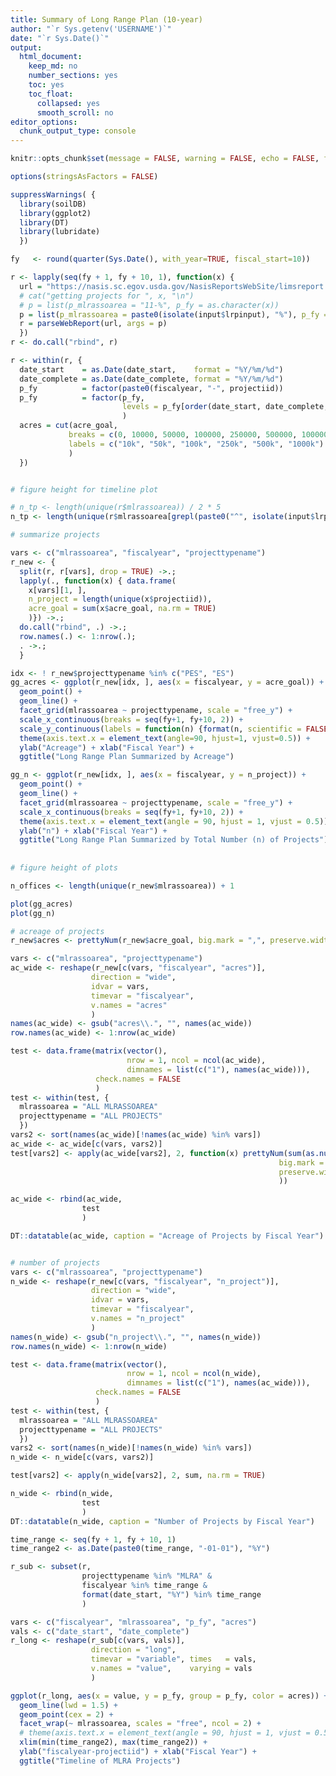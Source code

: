 ---
title: Summary of Long Range Plan (10-year)
author: "`r Sys.getenv('USERNAME')`"
date: "`r Sys.Date()`"
output:
  html_document:
    keep_md: no
    number_sections: yes
    toc: yes
    toc_float:
      collapsed: yes
      smooth_scroll: no
editor_options: 
  chunk_output_type: console
---


```{r, echo = FALSE}
knitr::opts_chunk$set(message = FALSE, warning = FALSE, echo = FALSE, fig.width = 8)

options(stringsAsFactors = FALSE)
```

```{r load-packages}
suppressWarnings( {
  library(soilDB)
  library(ggplot2)
  library(DT)
  library(lubridate)
  })
```

```{r load-data, eval = TRUE, echo = FALSE}

fy   <- round(quarter(Sys.Date(), with_year=TRUE, fiscal_start=10))

r <- lapply(seq(fy + 1, fy + 10, 1), function(x) {
  url = "https://nasis.sc.egov.usda.gov/NasisReportsWebSite/limsreport.aspx?report_name=get_project2_from_NASISWebReport"
  # cat("getting projects for ", x, "\n")
  # p = list(p_mlrassoarea = "11-%", p_fy = as.character(x))
  p = list(p_mlrassoarea = paste0(isolate(input$lrpinput), "%"), p_fy = x)
  r = parseWebReport(url, args = p)
  })
r <- do.call("rbind", r)

r <- within(r, {
  date_start    = as.Date(date_start,    format = "%Y/%m/%d")
  date_complete = as.Date(date_complete, format = "%Y/%m/%d")
  p_fy          = factor(paste0(fiscalyear, "-", projectiid))
  p_fy          = factor(p_fy,
                         levels = p_fy[order(date_start, date_complete, acre_goal, decreasing = TRUE)]
                         )
  acres = cut(acre_goal,
             breaks = c(0, 10000, 50000, 100000, 250000, 500000, 1000000),
             labels = c("10k", "50k", "100k", "250k", "500k", "1000k")
             )
  })


# figure height for timeline plot

# n_tp <- length(unique(r$mlrassoarea)) / 2 * 5
n_tp <- length(unique(r$mlrassoarea[grepl(paste0("^", isolate(input$lrpinput)), r$mlrassoarea)])) / 2 * 5

```

```{r}

# summarize projects

vars <- c("mlrassoarea", "fiscalyear", "projecttypename")
r_new <- {
  split(r, r[vars], drop = TRUE) ->.;
  lapply(., function(x) { data.frame(
    x[vars][1, ],
    n_project = length(unique(x$projectiid)),
    acre_goal = sum(x$acre_goal, na.rm = TRUE)
    )}) ->.;
  do.call("rbind", .) ->.;
  row.names(.) <- 1:nrow(.);
  . ->.;
  }

idx <- ! r_new$projecttypename %in% c("PES", "ES")
gg_acres <- ggplot(r_new[idx, ], aes(x = fiscalyear, y = acre_goal)) +
  geom_point() +
  geom_line() +
  facet_grid(mlrassoarea ~ projecttypename, scale = "free_y") +
  scale_x_continuous(breaks = seq(fy+1, fy+10, 2)) +
  scale_y_continuous(labels = function(n) {format(n, scientific = FALSE)}) +
  theme(axis.text.x = element_text(angle=90, hjust=1, vjust=0.5)) + 
  ylab("Acreage") + xlab("Fiscal Year") +
  ggtitle("Long Range Plan Summarized by Acreage")

gg_n <- ggplot(r_new[idx, ], aes(x = fiscalyear, y = n_project)) +
  geom_point() +
  geom_line() +
  facet_grid(mlrassoarea ~ projecttypename, scale = "free_y") +
  scale_x_continuous(breaks = seq(fy+1, fy+10, 2)) + 
  theme(axis.text.x = element_text(angle = 90, hjust = 1, vjust = 0.5)) +
  ylab("n") + xlab("Fiscal Year") +
  ggtitle("Long Range Plan Summarized by Total Number (n) of Projects")
  
  
# figure height of plots

n_offices <- length(unique(r_new$mlrassoarea)) + 1

```


```{r plot-lrp}
plot(gg_acres)
plot(gg_n)
```


```{r print-lrp}

# acreage of projects
r_new$acres <- prettyNum(r_new$acre_goal, big.mark = ",", preserve.width = "common")

vars <- c("mlrassoarea", "projecttypename")
ac_wide <- reshape(r_new[c(vars, "fiscalyear", "acres")],
                  direction = "wide", 
                  idvar = vars,
                  timevar = "fiscalyear",
                  v.names = "acres"
                  )
names(ac_wide) <- gsub("acres\\.", "", names(ac_wide))
row.names(ac_wide) <- 1:nrow(ac_wide)

test <- data.frame(matrix(vector(), 
                          nrow = 1, ncol = ncol(ac_wide), 
                          dimnames = list(c("1"), names(ac_wide))), 
                   check.names = FALSE
                   )
test <- within(test, {
  mlrassoarea = "ALL MLRASSOAREA"
  projecttypename = "ALL PROJECTS"
  })
vars2 <- sort(names(ac_wide)[!names(ac_wide) %in% vars])
ac_wide <- ac_wide[c(vars, vars2)]
test[vars2] <- apply(ac_wide[vars2], 2, function(x) prettyNum(sum(as.numeric(gsub(",", "", x)), na.rm = TRUE), 
                                                            big.mark = ",", 
                                                            preserve.width = "common"
                                                            ))

ac_wide <- rbind(ac_wide,
                test
                )

DT::datatable(ac_wide, caption = "Acreage of Projects by Fiscal Year")


# number of projects
vars <- c("mlrassoarea", "projecttypename")
n_wide <- reshape(r_new[c(vars, "fiscalyear", "n_project")],
                  direction = "wide", 
                  idvar = vars,
                  timevar = "fiscalyear",
                  v.names = "n_project"
                  )
names(n_wide) <- gsub("n_project\\.", "", names(n_wide))
row.names(n_wide) <- 1:nrow(n_wide)

test <- data.frame(matrix(vector(), 
                          nrow = 1, ncol = ncol(n_wide), 
                          dimnames = list(c("1"), names(ac_wide))), 
                   check.names = FALSE
                   )
test <- within(test, {
  mlrassoarea = "ALL MLRASSOAREA"
  projecttypename = "ALL PROJECTS"
  })
vars2 <- sort(names(n_wide)[!names(n_wide) %in% vars])
n_wide <- n_wide[c(vars, vars2)]

test[vars2] <- apply(n_wide[vars2], 2, sum, na.rm = TRUE)

n_wide <- rbind(n_wide,
                test
                )
DT::datatable(n_wide, caption = "Number of Projects by Fiscal Year")

```


```{r timeline, eval = TRUE, fig.height = n_tp}
time_range <- seq(fy + 1, fy + 10, 1)
time_range2 <- as.Date(paste0(time_range, "-01-01"), "%Y")

r_sub <- subset(r, 
                projecttypename %in% "MLRA" & 
                fiscalyear %in% time_range &
                format(date_start, "%Y") %in% time_range
                )

vars <- c("fiscalyear", "mlrassoarea", "p_fy", "acres")
vals <- c("date_start", "date_complete")
r_long <- reshape(r_sub[c(vars, vals)],
                  direction = "long",
                  timevar = "variable", times   = vals,
                  v.names = "value",    varying = vals
                  )

ggplot(r_long, aes(x = value, y = p_fy, group = p_fy, color = acres)) +
  geom_line(lwd = 1.5) +
  geom_point(cex = 2) +
  facet_wrap(~ mlrassoarea, scales = "free", ncol = 2) +
  # theme(axis.text.x = element_text(angle = 90, hjust = 1, vjust = 0.5)) +
  xlim(min(time_range2), max(time_range2)) +
  ylab("fiscalyear-projectiid") + xlab("Fiscal Year") +
  ggtitle("Timeline of MLRA Projects")

```

